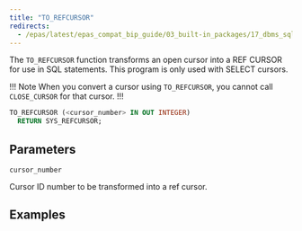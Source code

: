 ```yaml
---
title: "TO_REFCURSOR"
redirects:
  - /epas/latest/epas_compat_bip_guide/03_built-in_packages/17_dbms_sql/17_open_cursor/ #generated for docs/epas/reorg-role-use-case-mode
---
```


The `TO_REFCURSOR` function transforms an open cursor into a REF CURSOR for use in SQL statements. This program is only used with SELECT cursors.


!!! Note
When you convert a cursor using `TO_REFCURSOR`, you cannot call `CLOSE_CURSOR` for that cursor.
!!!

```sql
TO_REFCURSOR (<cursor_number> IN OUT INTEGER) 
  RETURN SYS_REFCURSOR;
```

## Parameters

`cursor_number`

 Cursor ID number to be transformed into a ref cursor.

## Examples

